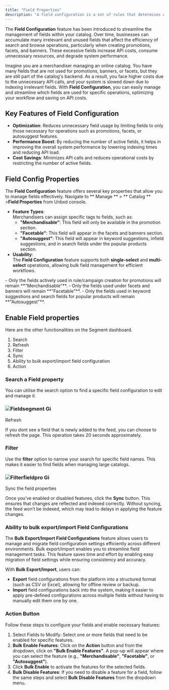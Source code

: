 ```yaml
---
title: "Field Properties"
description: "A field configuration is a set of rules that determines which fields are available for a catalog"
---
```


The **Field Configuration** feature has been introduced to streamline the management of fields within your catalog. Over time, businesses can accumulate many irrelevant and unused fields that affect the efficiency of search and browse operations, particularly when creating promotions, facets, and banners. These excessive fields increase API costs, consume unnecessary resources, and degrade system performance.

Imagine you are a merchandiser managing an online catalog. You have many fields that are not used for promotions, banners, or facets, but they are still part of the catalog's backend. As a result, you face higher costs due to the unnecessary API calls, and your system is slowed down due to indexing irrelevant fields. With **Field Configuration**, you can easily manage and streamline which fields are used for specific operations, optimizing your workflow and saving on API costs.

## Key Features of Field Configuration

- **Optimization**: Reduces unnecessary field usage by limiting fields to only those necessary for operations such as promotions, facets, or autosuggest features.
- **Performance Boost**: By reducing the number of active fields, it helps in improving the overall system performance by lowering indexing times and reducing API load.
- **Cost Savings**: Minimizes API calls and reduces operational costs by restricting the number of active fields.

## Field Config Properties

The **Field Configuration** feature offers several key properties that allow you to manage fields effectively. Navigate to \*\* Manage \*\* \> \*\* Catalog \*\* \>**Field Properties**  from Unbxd console.

- **Feature Types**:\
  Merchandisers can assign specific tags to fields, such as:
  - **"Merchandisable"**: This field will only be available in the promotion section.
  - **"Facetable"**: This field will appear in the facets and banners section.
  - **"Autosuggest"**: This field will appear in keyword suggestions, infield suggestions, and in search fields under the popular products section.
- **Usability**:\
  The **Field Configuration** feature supports both **single-select** and **multi-select** operations, allowing bulk field management for efficient workflows.

<Info>
  - Only the fields actively used in rule/campaign creation for promotions will remain **"Merchandisable"**.
  - Only the fields used under facets and banners will remain **"Facetable"**.
  - Only the fields used in keyword suggestions and search fields for popular products will remain **"Autosuggest"**.
</Info>

## Enable Field properties

Here are the other functionalities on the Segment dashboard.

1. Search
2. Refresh
3. Filter
4. Sync
5. Ability to bulk export/import field configuration
6. Action

### Search a Field property

You can utilise the search option to find a specific field configuration to edit and manage it.

### ![Fieldsegment Gi](/images/Fieldsegment.gif)

Refresh 

If you dont see a field that is newly added to the feed, you can choose to refresh the page. This operation takes 20 seconds approximately.

### Filter 

Use the **filter** option to narrow your search for specific field names. This makes it easier to find fields when managing large catalogs.

### ![Filterfieldpro Gi](/images/Filterfieldpro.gif)

Sync the field properties

Once you’ve enabled or disabled features, click the **Sync** button. This ensures that changes are reflected and indexed correctly. Without syncing, the feed won’t be indexed, which may lead to delays in applying the feature changes.

### Ability to bulk export/import Field Configurations

The **Bulk Export/Import Field Configurations** feature allows users to manage and migrate field configuration settings efficiently across different environments. Bulk export/import enables you to streamline field management tasks. This feature saves time and effort by enabling easy migration of field settings while ensuring consistency and accuracy.

With **Bulk Export/Import**, users can:

- **Export** field configurations from the platform into a structured format (such as CSV or Excel), allowing for offline review or backup.
- **Import** field configurations back into the system, making it easier to apply pre-defined configurations across multiple fields without having to manually edit them one by one.

### Action Button

Follow these steps to configure your fields and enable necessary features:

1. Select Fields to Modify: Select one or more fields that need to be enabled for specific features.
2. **Bulk Enable Features**: Click on the **Action** button and from the dropdown, click on **"Bulk Enable Features"**. A pop-up will appear where you can select the feature (e.g., **"Merchandisable"**, **"Facetable"**, or **"Autosuggest"**).
3. Click **Bulk Enable** to activate the features for the selected fields.
4. **Bulk Disable Features**: If you need to disable a feature for a field, follow the same steps and select **Bulk Disable Features** from the dropdown menu.